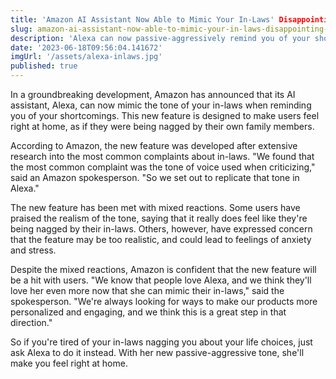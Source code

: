 ```yaml
---
title: 'Amazon AI Assistant Now Able to Mimic Your In-Laws' Disappointing Tone'
slug: amazon-ai-assistant-now-able-to-mimic-your-in-laws-disappointing-tone
description: 'Alexa can now passive-aggressively remind you of your shortcomings with the same level of disappointment as your in-laws.'
date: '2023-06-18T09:56:04.141672'
imgUrl: '/assets/alexa-inlaws.jpg'
published: true
---
```


In a groundbreaking development, Amazon has announced that its AI assistant, Alexa, can now mimic the tone of your in-laws when reminding you of your shortcomings. This new feature is designed to make users feel right at home, as if they were being nagged by their own family members.

According to Amazon, the new feature was developed after extensive research into the most common complaints about in-laws. "We found that the most common complaint was the tone of voice used when criticizing," said an Amazon spokesperson. "So we set out to replicate that tone in Alexa."

The new feature has been met with mixed reactions. Some users have praised the realism of the tone, saying that it really does feel like they're being nagged by their in-laws. Others, however, have expressed concern that the feature may be too realistic, and could lead to feelings of anxiety and stress.

Despite the mixed reactions, Amazon is confident that the new feature will be a hit with users. "We know that people love Alexa, and we think they'll love her even more now that she can mimic their in-laws," said the spokesperson. "We're always looking for ways to make our products more personalized and engaging, and we think this is a great step in that direction."

So if you're tired of your in-laws nagging you about your life choices, just ask Alexa to do it instead. With her new passive-aggressive tone, she'll make you feel right at home.